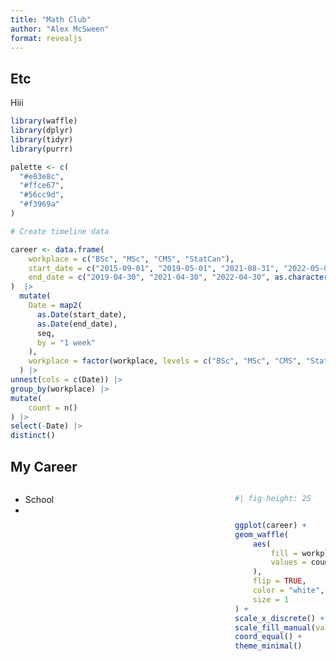 ```yaml
---
title: "Math Club"
author: "Alex McSween"
format: revealjs
---
```


## Etc 

Hiii


```r
library(waffle)
library(dplyr)
library(tidyr)
library(purrr)

palette <- c(
  "#e83e8c",
  "#ffce67",
  "#56cc9d",
  "#f3969a"
)
```


```r
# Create timeline data

career <- data.frame(
    workplace = c("BSc", "MSc", "CMS", "StatCan"),
    start_date = c("2015-09-01", "2019-05-01", "2021-08-31", "2022-05-01"),
    end_date = c("2019-04-30", "2021-04-30", "2022-04-30", as.character(Sys.Date()))
)  |>
  mutate(
    Date = map2(
      as.Date(start_date),
      as.Date(end_date),
      seq,
      by = "1 week"
    ),
    workplace = factor(workplace, levels = c("BSc", "MSc", "CMS", "StatCan"))
  ) |>
unnest(cols = c(Date)) |>
group_by(workplace) |>
mutate(
    count = n()
) |>
select(-Date) |>
distinct()


```

## My Career

::: {.columns}

::: {.column width="70%"}

- School
-

:::

::: {.column width="30%"}

```r
#| fig-height: 25


ggplot(career) +
geom_waffle(
    aes(
        fill = workplace,
        values = count
    ),
    flip = TRUE,
    color = "white",
    size = 1
) + 
scale_x_discrete() + 
scale_fill_manual(values = palette) +
coord_equal() + 
theme_minimal() 

```

:::

:::




